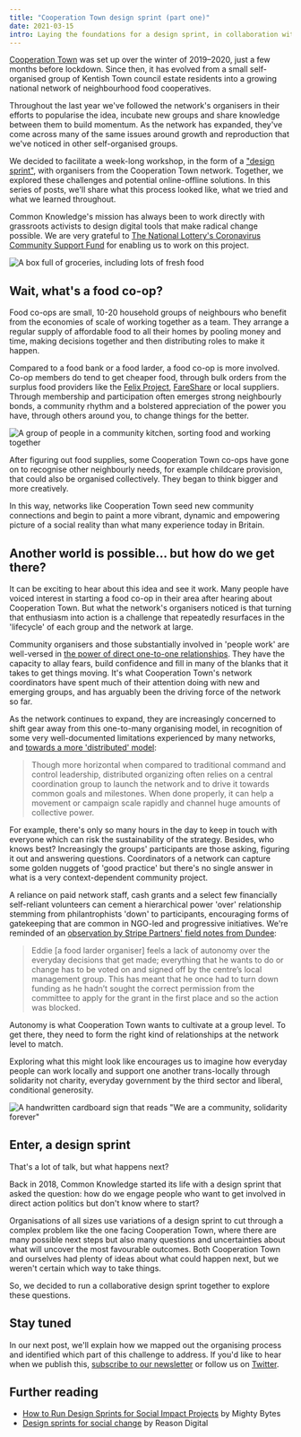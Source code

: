 ```yaml
---
title: "Cooperation Town design sprint (part one)"
date: 2021-03-15
intro: Laying the foundations for a design sprint, in collaboration with a self-organising network of food co-ops
---
```


[Cooperation Town](https://cooperation.town/) was set up over the winter of 2019–2020, just a few months before lockdown. Since then, it has evolved from a small self-organised group of Kentish Town council estate residents into a growing national network of neighbourhood food cooperatives.

Throughout the last year we've followed the network's organisers in their efforts to popularise the idea, incubate new groups and share knowledge between them to build momentum. As the network has expanded, they've come across many of the same issues around growth and reproduction that we've noticed in other self-organised groups.

We decided to facilitate a week-long workshop, in the form of a ["design sprint"](https://www.gv.com/sprint/), with organisers from the Cooperation Town network. Together, we explored these challenges and potential online-offline solutions. In this series of posts, we'll share what this process looked like, what we tried and what we learned throughout.

Common Knowledge's mission has always been to work directly with grassroots activists to design digital tools that make radical change possible. We are very grateful to [The National Lottery's Coronavirus Community Support Fund](https://www.tnlcommunityfund.org.uk/funding/covid-19) for enabling us to work on this project.

![A box full of groceries, including lots of fresh food](../../assets/coop-town-box.jpeg)

## Wait, what's a food co-op?

Food co-ops are small, 10-20 household groups of neighbours who benefit from the economies of scale of working together as a team. They arrange a regular supply of affordable food to all their homes by pooling money and time, making decisions together and then distributing roles to make it happen.

Compared to a food bank or a food larder, a food co-op is more involved. Co-op members do tend to get cheaper food, through bulk orders from the surplus food providers like the [Felix Project](https://thefelixproject.org/), [FareShare](https://fareshare.org.uk/) or local suppliers. Through membership and participation often emerges strong neighbourly bonds, a community rhythm and a bolstered appreciation of the power you have, through others around you, to change things for the better.

![A group of people in a community kitchen, sorting food and working together](../../assets/coop-town-kitchen.jpeg)

After figuring out food supplies, some Cooperation Town co-ops have gone on to recognise other neighbourly needs, for example childcare provision, that could also be organised collectively. They began to think bigger and more creatively.

In this way, networks like Cooperation Town seed new community connections and begin to paint a more vibrant, dynamic and empowering picture of a social reality than what many experience today in Britain.

## Another world is possible… but how do we get there?

It can be exciting to hear about this idea and see it work. Many people have voiced interest in starting a food co-op in their area after hearing about Cooperation Town. But what the network's organisers noticed is that turning that enthusiasm into action is a challenge that repeatedly resurfaces in the 'lifecycle' of each group and the network at large.

Community organisers and those substantially involved in 'people work' are well-versed in [the power of direct one-to-one relationships](https://www.corganisers.org.uk/what-is-community-organising/our-framework/). They have the capacity to allay fears, build confidence and fill in many of the blanks that it takes to get things moving. It's what Cooperation Town's network coordinators have spent much of their attention doing with new and emerging groups, and has arguably been the driving force of the network so far.

As the network continues to expand, they are increasingly concerned to shift gear away from this one-to-many organising model, in recognition of some very well-documented limitations experienced by many networks, and [towards a more 'distributed' model](https://blueprintsfc.org/guide/distributed-organizing/):

> Though more horizontal when compared to traditional command and control leadership, distributed organizing often relies on a central coordination group to launch the network and to drive it towards common goals and milestones. When done properly, it can help a movement or campaign scale rapidly and channel huge amounts of collective power.

For example, there's only so many hours in the day to keep in touch with everyone which can risk the sustainability of the strategy. Besides, who knows best? Increasingly the groups' participants are those asking, figuring it out and answering questions. Coordinators of a network can capture some golden nuggets of 'good practice' but there's no single answer in what is a very context-dependent community project.

A reliance on paid network staff, cash grants and a select few financially self-reliant volunteers can cement a hierarchical power 'over' relationship stemming from philantrophists 'down' to participants, encouraging forms of gatekeeping that are common in NGO-led and progressive initiatives. We're reminded of an [observation by Stripe Partners' field notes from Dundee](https://medium.com/digitalfund/live-fieldnotes-dundee-d579bdcd1357):

> Eddie [a food larder organiser] feels a lack of autonomy over the everyday decisions that get made; everything that he wants to do or change has to be voted on and signed off by the centre’s local management group. This has meant that he once had to turn down funding as he hadn’t sought the correct permission from the committee to apply for the grant in the first place and so the action was blocked.

Autonomy is what Cooperation Town wants to cultivate at a group level. To get there, they need to form the right kind of relationships at the network level to match.

Exploring what this might look like encourages us to imagine how everyday people can work locally and support one another trans-locally through solidarity not charity, everyday government by the third sector and liberal, conditional generosity.

![A handwritten cardboard sign that reads "We are a community, solidarity forever"](../../assets/coop-town-community.jpeg)

## Enter, a design sprint

That's a lot of talk, but what happens next? 

Back in 2018, Common Knowledge started its life with a design sprint that asked the question: how do we engage people who want to get involved in direct action politics but don't know where to start?

Organisations of all sizes use variations of a design sprint to cut through a complex problem like the one facing Cooperation Town, where there are many possible next steps but also many questions and uncertainties about what will uncover the most favourable outcomes. Both Cooperation Town and ourselves had plenty of ideas about what could happen next, but we weren't certain which way to take things.

So, we decided to run a collaborative design sprint together to explore these questions.

## Stay tuned

In our next post, we'll explain how we mapped out the organising process and identified which part of this challenge to address. If you'd like to hear when we publish this, [subscribe to our newsletter](https://commonknowledge.us19.list-manage.com/subscribe/post?u=7d61a70102ab811e6282bee60&id=b87cfcec60) or follow us on [Twitter](https://twitter.com/cmmonknowledge).

## Further reading
- [How to Run Design Sprints for Social Impact Projects](https://www.mightybytes.com/blog/how-to-design-sprints-social-impact-projects/) by Mighty Bytes
- [Design sprints for social change](https://reasondigital.com/blog/design-sprints-for-social-change/) by Reason Digital
